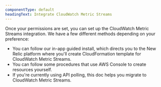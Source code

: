 ```yaml
---
componentType: default
headingText: Integrate CloudWatch Metric Streams
---
```


Once your permissions are set, you can set up the CloudWatch Metric Streams integration. We have a few different methods depending on your preference:

* You can follow our in-app guided install, which directs you to the New Relic platform where you'll create CloudFormation template for CloudWatch Metric Streams. 
* You can follow some procedures that use AWS Console to create resources yourself.
* If you're currently using API polling, this doc helps you migrate to CloudWatch Metric Streams.  